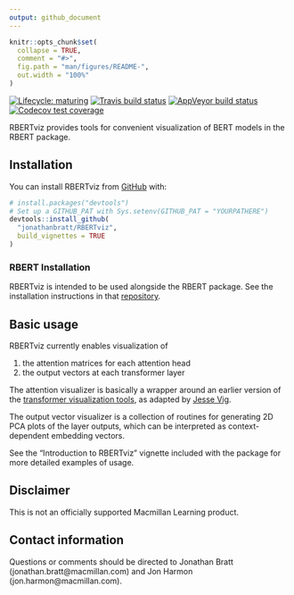 ```yaml
---
output: github_document
---
```


<!-- README.md is generated from README.Rmd. Please edit that file -->

```r
knitr::opts_chunk$set(
  collapse = TRUE,
  comment = "#>",
  fig.path = "man/figures/README-",
  out.width = "100%"
)
```

<!-- badges: start -->
[![Lifecycle: maturing](https://img.shields.io/badge/lifecycle-maturing-blue.svg)](https://www.tidyverse.org/lifecycle/#maturing)
[![Travis build status](https://travis-ci.org/jonathanbratt/RBERTviz.svg?branch=master)](https://travis-ci.org/jonathanbratt/RBERTviz)
[![AppVeyor build status](https://ci.appveyor.com/api/projects/status/github/jonathanbratt/RBERTviz?branch=master&svg=true)](https://ci.appveyor.com/project/jonathanbratt/RBERTviz)
[![Codecov test coverage](https://codecov.io/gh/jonathanbratt/RBERTviz/branch/master/graph/badge.svg)](https://codecov.io/gh/jonathanbratt/RBERTviz?branch=master)
<!-- badges: end -->

RBERTviz provides tools for convenient visualization of BERT models in the RBERT package.



## Installation

You can install RBERTviz from [GitHub](https://github.com/) with:

```r
# install.packages("devtools")
# Set up a GITHUB_PAT with Sys.setenv(GITHUB_PAT = "YOURPATHERE")
devtools::install_github(
  "jonathanbratt/RBERTviz", 
  build_vignettes = TRUE
)
```

### RBERT Installation

RBERTviz is intended to be used alongside the RBERT package. See the installation instructions
in that [repository](https://github.com/jonathanbratt/RBERT).



## Basic usage

RBERTviz currently enables visualization of

1. the attention matrices for each attention head
2. the output vectors at each transformer layer

The attention visualizer is basically a wrapper around an earlier
version of the [transformer visualization tools](https://github.com/tensorflow/tensor2tensor/tree/master/tensor2tensor/visualization),
as adapted by [Jesse Vig](https://github.com/jessevig/bertviz/).

The output vector visualizer is a collection of routines for generating 2D PCA
plots of the layer outputs, which can be interpreted as context-dependent
embedding vectors.

See the "Introduction to RBERTviz" vignette included with the package for more
detailed examples of usage.



## Disclaimer

This is not an officially supported Macmillan Learning product.

## Contact information

Questions or comments should be directed to Jonathan Bratt
(jonathan.bratt@macmillan.com) and Jon Harmon (jon.harmon@macmillan.com).
